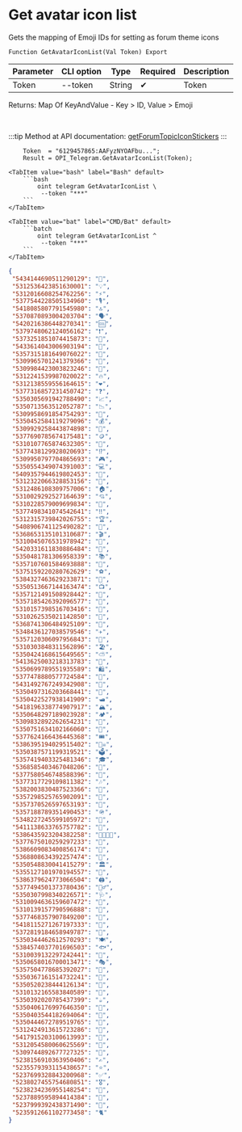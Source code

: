 ﻿---
sidebar_position: 1
description: Get avatar icon list and other functions to work with Telegram in the Open Integration Package, a free open-source integration library for 1C:Enterprise 8, OneScript and CLI
keywords: [1C, 1С, 1С:Enterprise, 1С:Enterprise 8.3, API, Integration, Services, Exchange, OneScript, CLI, Telegram]
---


# Get avatar icon list
 Gets the mapping of Emoji IDs for setting as forum theme icons



`Function GetAvatarIconList(Val Token) Export`

  | Parameter | CLI option | Type | Required | Description |
  |-|-|-|-|-|
  | Token | --token | String | &#x2714; | Token |

  
  Returns:  Map Of KeyAndValue - Key > ID, Value > Emoji

<br/>

:::tip
Method at API documentation: [getForumTopicIconStickers](https://core.telegram.org/bots/api#getforumtopiciconstickers)
:::
<br/>



```bsl title="1C:Enterprise/OneScript code example"
    Token  = "6129457865:AAFyzNYOAFbu...";
    Result = OPI_Telegram.GetAvatarIconList(Token);
```
 

 <Tabs>
  
    <TabItem value="bash" label="Bash" default>
        ```bash
            oint telegram GetAvatarIconList \
             --token "***"
        ```
    </TabItem>
  
    <TabItem value="bat" label="CMD/Bat" default>
        ```batch
            oint telegram GetAvatarIconList ^
             --token "***"
        ```
    </TabItem>
</Tabs>


```json title="Result"
{
 "5434144690511290129": "📰",
 "5312536423851630001": "💡",
 "5312016608254762256": "⚡️",
 "5377544228505134960": "🎙",
 "5418085807791545980": "🔝",
 "5370870893004203704": "🗣",
 "5420216386448270341": "🆒",
 "5379748062124056162": "❗️",
 "5373251851074415873": "📝",
 "5433614043006903194": "📆",
 "5357315181649076022": "📁",
 "5309965701241379366": "🔎",
 "5309984423003823246": "📣",
 "5312241539987020022": "🔥",
 "5312138559556164615": "❤️",
 "5377316857231450742": "❓",
 "5350305691942788490": "📈",
 "5350713563512052787": "📉",
 "5309958691854754293": "💎",
 "5350452584119279096": "💰",
 "5309929258443874898": "💸",
 "5377690785674175481": "🪙",
 "5310107765874632305": "💱",
 "5377438129928020693": "⁉️",
 "5309950797704865693": "🎮",
 "5350554349074391003": "💻",
 "5409357944619802453": "📱",
 "5312322066328853156": "🚗",
 "5312486108309757006": "🏠",
 "5310029292527164639": "💘",
 "5310228579009699834": "🎉",
 "5377498341074542641": "‼️",
 "5312315739842026755": "🏆",
 "5408906741125490282": "🏁",
 "5368653135101310687": "🎬",
 "5310045076531978942": "🎵",
 "5420331611830886484": "🔞",
 "5350481781306958339": "📚",
 "5357107601584693888": "👑",
 "5375159220280762629": "⚽️",
 "5384327463629233871": "🏀",
 "5350513667144163474": "📺",
 "5357121491508928442": "👀",
 "5357185426392096577": "🫦",
 "5310157398516703416": "🍓",
 "5310262535021142850": "💄",
 "5368741306484925109": "👠",
 "5348436127038579546": "✈️",
 "5357120306097956843": "🧳",
 "5310303848311562896": "🏖",
 "5350424168615649565": "⛅️",
 "5413625003218313783": "🦄",
 "5350699789551935589": "🛍",
 "5377478880577724584": "👜",
 "5431492767249342908": "🛒",
 "5350497316203668441": "🚂",
 "5350422527938141909": "🛥",
 "5418196338774907917": "🏔",
 "5350648297189023928": "🏕",
 "5309832892262654231": "🤖",
 "5350751634102166060": "🪩",
 "5377624166436445368": "🎟",
 "5386395194029515402": "🏴‍☠️",
 "5350387571199319521": "🗳",
 "5357419403325481346": "🎓",
 "5368585403467048206": "🔭",
 "5377580546748588396": "🔬",
 "5377317729109811382": "🎶",
 "5382003830487523366": "🎤",
 "5357298525765902091": "🕺",
 "5357370526597653193": "💃",
 "5357188789351490453": "🪖",
 "5348227245599105972": "💼",
 "5411138633765757782": "🧪",
 "5386435923204382258": "👨‍👩‍👧‍👦",
 "5377675010259297233": "👶",
 "5386609083400856174": "🤰",
 "5368808634392257474": "💅",
 "5350548830041415279": "🏛",
 "5355127101970194557": "🧮",
 "5386379624773066504": "🖨",
 "5377494501373780436": "👮‍♂️",
 "5350307998340226571": "🩺",
 "5310094636159607472": "💊",
 "5310139157790596888": "💉",
 "5377468357907849200": "🧼",
 "5418115271267197333": "🪪",
 "5372819184658949787": "🛃",
 "5350344462612570293": "🍽",
 "5384574037701696503": "🐟",
 "5310039132297242441": "🎨",
 "5350658016700013471": "🎭",
 "5357504778685392027": "🎩",
 "5350367161514732241": "🔮",
 "5350520238444126134": "🍹",
 "5310132165583840589": "🎂",
 "5350392020785437399": "☕️",
 "5350406176997646350": "🍣",
 "5350403544182694064": "🍔",
 "5350444672789519765": "🍕",
 "5312424913615723286": "🦠",
 "5417915203100613993": "💬",
 "5312054580060625569": "🎄",
 "5309744892677727325": "🎃",
 "5238156910363950406": "✍️",
 "5235579393115438657": "⭐️",
 "5237699328843200968": "✅",
 "5238027455754680851": "🎖",
 "5238234236955148254": "🤡",
 "5237889595894414384": "🧠",
 "5237999392438371490": "🦮",
 "5235912661102773458": "🐈"
}
```
